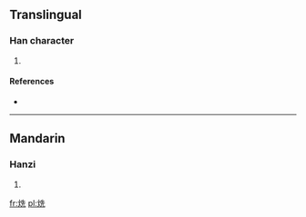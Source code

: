 ==Translingual==

===Han character===
{{Han char|rn=86|rad=火|as=06|sn=10|four=9481<sub>1</sub>|canj=火竹土山 (FHGU)}}

# {{defn|Han|sort=火06}}

====References====
* {{Han ref|kx=0669.240|dkj=18995|dj=1078.260|hdz=32199.150|uh=70CD|ud=28877|bh=D276|bd=53878}}

----

==Mandarin==

===Hanzi===
{{cmn-hanzi|pin=[[xiǎn]] ([[xian3]])|wg=hsien<sup>3</sup>}}

# {{defn|Mandarin|sort=火06}}

[[fr:烍]]
[[pl:烍]]